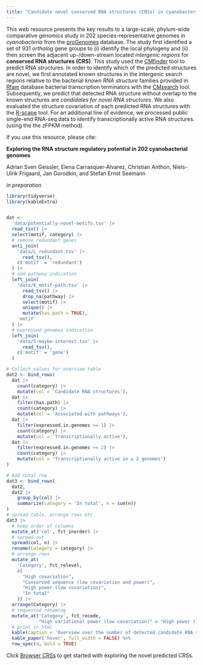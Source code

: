 ```yaml
---
title: "Candidate novel conserved RNA structures (CRSs) in cyanobacteria"
---
```


This web resource presents the key results to 
a large-scale, phylum-wide comparative genomics study in
202 species-representative genomes in *cyanobacteria* from
the
[proGenomes](https://progenomes.embl.de/) database.
The study first identified a set of 931 *ortholog* gene groups to
(i) identify the local phylogeny and (ii) then screen the
adjacent up-/down-stream located *intergenic regions*
for **conserved RNA structures (CRS)**.
This study used the
[CMfinder](https://sourceforge.net/projects/weinberg-cmfinder/)
tool to predict RNA structures.
In order to identify which of the predicted structures are novel,
we first annotated known structures in the intergenic search regions
relative to the bacterial *known RNA structure* families provided in
[Rfam](https://rfam.org/) database bacterial transcription terminators
with the 
[CMsearch](http://eddylab.org/infernal/) tool.
Subsequently, we predict that detected RNA structure without
overlap to the known structures are *candidates for novel RNA structures*.
We also evaluated the structure covariation of each predicted
RNA structures with the
[R-scape](http://eddylab.org/R-scape/) tool.
For an additional line of evidence, we
processed public single-end RNA-seq data to 
identify transcriptionally active RNA structures.
(using the the zFPKM method).

If you use this resource, please cite:

**Exploring the RNA structure regulatory potential in 202 cyanobacterial genomes**

Adrian Sven Geissler, Elena Carrasquer-Alvarez, Christian Anthon, Niels-Ulrik Frigaard, Jan Gorodkin, and Stefan Ernst Seemann

*in preparation*

```r
library(tidyverse)
library(kableExtra)


dat <-
  'data/potentially-novel-motifs.tsv' |>
  read_tsv() |>
  select(motif, category) |>
  # remove redundant genes
  anti_join(
    'data/L_redundant.tsv' |>
      read_tsv(),
    c('motif' = 'redundant')
  ) |>
  # add pathway indication
  left_join(
    'data/K_motif-path.tsv' |>
      read_tsv() |> 
      drop_na(pathway) |>
      select(motif) |>
      unique() |>
      mutate(has.path = TRUE),
    'motif'
  ) |>
  # expressed genomes indication
  left_join(
    'data/5-maybe-interest.tsv' |>
      read_tsv(),
    c('motif' = 'gene')
  )

# Collect values for overview table
dat2 <- bind_rows(
  dat |>
    count(category) |>
    mutate(col = 'Candidate RNA structures'),
  dat |>
    filter(has.path) |>
    count(category) |>
    mutate(col = 'Associated with pathways'),
  dat |>
    filter(expressed.in.genomes >= 1) |>
    count(category) |>
    mutate(col = 'Transcriptionally active'),
  dat |>
    filter(expressed.in.genomes >= 2) |>
    count(category) |>
    mutate(col = 'Transcriptionally active in ≥ 2 genomes')
)

# Add total row
dat3 <- bind_rows(
  dat2,
  dat2 |>
    group_by(col) |>
    summarize(category = 'In total', n = sum(n))
)
# spread table, arrange rows etc
dat3 |>
  # keep order of columns
  mutate_at('col', fct_inorder) |>
  # spread out
  spread(col, n) |>
  rename(Category = category) |>
  # arrange rows
  mutate_at(
    'Category', fct_relevel,
    c(
      "High covariation", 
      "Conserved sequence (low covariation and power)",
      "High power (low covariation)",
      "In total"
    )) |>
  arrange(Category) |>
  # requested renaming
  mutate_at('Category', fct_recode,
            "High variational power (low covariation)" = "High power (low covariation)") |>
  # print in html
  kable(caption = 'Overview over the number of detected candidate RNA structures') %>%
  kable_paper('hover', full_width = FALSE) %>%
  row_spec(4, bold = TRUE)

```

Click 
[Browser CRSs](browse.html)
to get started with exploring the novel predicted CRSs.